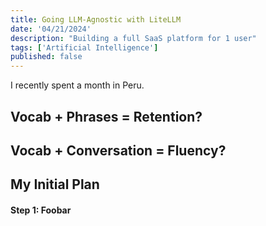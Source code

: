 ```yaml
---
title: Going LLM-Agnostic with LiteLLM
date: '04/21/2024'
description: "Building a full SaaS platform for 1 user"
tags: ['Artificial Intelligence']
published: false
---
```


I recently spent a month in Peru.

## Vocab + Phrases = Retention?

## Vocab + Conversation = Fluency?

## My Initial Plan

#### Step 1: Foobar